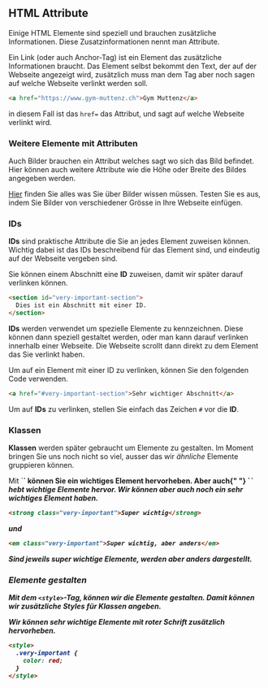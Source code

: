 
<Chapter>

## HTML Attribute

Einige HTML Elemente sind speziell und brauchen zusätzliche Informationen. Diese
Zusatzinformationen nennt man Attribute.

<Example title="Beispiel: Links">

Ein Link (oder auch Anchor-Tag) ist ein Element das zusätzliche Informationen
braucht. Das Element selbst bekommt den Text, der auf der Webseite angezeigt
wird, zusätzlich muss man dem Tag aber noch sagen auf welche Webseite verlinkt
werden soll.

```html
<a href="https://www.gym-muttenz.ch">Gym Muttenz</a>
```

in diesem Fall ist das `href=` das Attribut, und sagt auf welche Webseite
verlinkt wird.

</Example>

### Weitere Elemente mit Attributen

Auch Bilder brauchen ein Attribut welches sagt wo sich das Bild befindet. Hier
können auch weitere Attribute wie die Höhe oder Breite des Bildes angegeben
werden.

<Example title="Aufgabe: Bilder hinzufügen">

<a href="https://www.w3schools.com/html/html_images.asp">Hier</a> finden Sie
alles was Sie über Bilder wissen müssen. Testen Sie es aus, indem Sie Bilder
von verschiedener Grösse in Ihre Webseite einfügen.
</Example>

### IDs

**IDs** sind praktische Attribute die Sie an jedes Element zuweisen können.
Wichtig dabei ist das IDs beschreibend für das Element sind, und eindeutig auf
der Webseite vergeben sind.

<Example title="Beispiel: Abschnitt mit einer ID">

Sie können einem Abschnitt eine **ID** zuweisen, damit wir später darauf
verlinken können.

```html
<section id="very-important-section">
  Dies ist ein Abschnitt mit einer ID.
</section>
```

</Example>

**IDs** werden verwendet um spezielle Elemente zu kennzeichnen. Diese können
dann speziell gestaltet werden, oder man kann darauf verlinken innerhalb einer
Webseite. Die Webseite scrollt dann direkt zu dem Element das Sie verlinkt
haben.

<Example title="Aufgabe: Link auf ein Element erstellen">

Um auf ein Element mit einer ID zu verlinken, können Sie den folgenden Code
verwenden.

```html
<a href="#very-important-section">Sehr wichtiger Abschnitt</a>
```

Um auf **IDs** zu verlinken, stellen Sie einfach das Zeichen `#` vor die **ID**.

</Example>

### Klassen

**Klassen** werden später gebraucht um Elemente zu gestalten. Im Moment bringen
Sie uns noch nicht so viel, ausser das wir _ähnliche_ Elemente gruppieren
können.

<Example title="Beispiel: Sehr wichtige Elemente">
  Mit `<strong>` können Sie ein wichtiges Element hervorheben. Aber auch{" "}
  `<em>` hebt wichtige Elemente hervor. Wir können aber auch noch ein
  sehr wichtiges Element haben.

```html
<strong class="very-important">Super wichtig</strong>
```

und

```html
<em class="very-important">Super wichtig, aber anders</em>
```

Sind jeweils super wichtige Elemente, werden aber anders dargestellt.

</Example>

### Elemente gestalten

Mit dem `<style>`-Tag, können wir die Elemente gestalten. Damit können wir
zusätzliche Styles für Klassen angeben.

<Example title="Beispiel: Rote Schrift">
Wir können sehr wichtige Elemente mit roter Schrift zusätzlich
hervorheben.

```html
<style>
  .very-important {
    color: red;
  }
</style>
```

</Example>
</Chapter>

